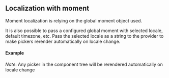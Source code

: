 
<PageMeta title="Moment localization - @krowdy-ui/pickers" />

## Localization with moment

Moment localization is relying on the global moment object used.

<Ad />

It is also possible to pass a configured global moment with selected locale, default timezone, etc.
Pass the selected locale as a string to the provider to make pickers rerender automatically on
locale change.

#### Example

*Note*: Any picker in the component tree will be rerendered automatically on locale change

<Example source={MomentExample} />
